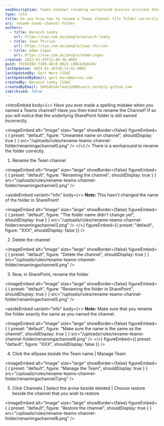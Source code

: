 ```yaml
---
seoDescription: Teams channel renaming workaround ensures accurate SharePoint folder naming
type: rule
title: Do you know how to rename a Teams Channel file folder correctly?
uri: rename-teams-channel-folder
authors:
  - title: Warwick Leahy
    url: https://ssw.com.au/people/warwick-leahy
  - title: Jean Thirion
    url: https://ssw.com.au/people/jean-thirion
  - title: Adam Cogan
    url: https://ssw.com.au/people/adam-cogan
created: 2022-02-03T21:40:36.000Z
guid: 79192d84-f389-46c8-8022-c06b1ebd426c
lastUpdated: 2023-01-16T20:13:41.000Z
lastUpdatedBy: Gert Marx [SSW]
lastUpdatedByEmail: gert.marx@marxoz.com
createdBy: Warwick Leahy [SSW]
createdByEmail: 58454534+leahy268@users.noreply.github.com
isArchived: false
---
```


<introEmbed
  body={<>
Have you ever made a spelling mistake when you named a Teams channel? Have you then tried to rename the Channel? If so you will notice that the underlying SharePoint folder is still named incorrectly.


<imageEmbed
  alt="Image"
  size="large"
  showBorder={false}
  figureEmbed={ {
    preset: "default",
    figure: "Unwanted name on channel",
    shouldDisplay: true
  } }
  src="/uploads/rules/rename-teams-channel-folder/renamingachannel0.png"
/>
  </>}
/>
There is a workaround to rename the folder correctly.

1. Rename the Team channel


<imageEmbed
  alt="Image"
  size="large"
  showBorder={false}
  figureEmbed={ {
    preset: "default",
    figure: "Renaming the channel",
    shouldDisplay: true
  } }
  src="/uploads/rules/rename-teams-channel-folder/renamingachannel2.png"
/>

<asideEmbed
  variant="info"
  body={<>
    **Note:** This hasn't changed the name of the folder in SharePoint!

<imageEmbed
  alt="Image"
  size="large"
  showBorder={false}
  figureEmbed={ {
    preset: "default",
    figure: "The folder name didn't change yet",
    shouldDisplay: true
  } }
  src="/uploads/rules/rename-teams-channel-folder/renamingachannel3.png"
/>
  </>}
  figureEmbed={{
    preset: "default",
    figure: "XXX",
    shouldDisplay: false
  }}
/>

2. Delete the channel


<imageEmbed
  alt="Image"
  size="large"
  showBorder={false}
  figureEmbed={ {
    preset: "default",
    figure: "Delete the channel",
    shouldDisplay: true
  } }
  src="/uploads/rules/rename-teams-channel-folder/renamingachannel4.png"
/>

3. Now, in SharePoint, rename the folder


<imageEmbed
  alt="Image"
  size="large"
  showBorder={false}
  figureEmbed={ {
    preset: "default",
    figure: "Renaming the folder in SharePoint",
    shouldDisplay: true
  } }
  src="/uploads/rules/rename-teams-channel-folder/renamingachannel5.png"
/>

<asideEmbed
  variant="info"
  body={<>
    **Note:** Make sure that you rename the folder exactly the same as you named the channel.

<imageEmbed
  alt="Image"
  size="large"
  showBorder={false}
  figureEmbed={ {
    preset: "default",
    figure: "Make sure the name is the same as the channel",
    shouldDisplay: true
  } }
  src="/uploads/rules/rename-teams-channel-folder/renamingachannel6.png"
/>
  </>}
  figureEmbed={{
    preset: "default",
    figure: "XXX",
    shouldDisplay: false
  }}
/>

4. Click the ellipses beside the Team name | Manage Team

   
<imageEmbed
  alt="Image"
  size="large"
  showBorder={false}
  figureEmbed={ {
    preset: "default",
    figure: "Manage the Team",
    shouldDisplay: true
  } }
  src="/uploads/rules/rename-teams-channel-folder/renamingachannel7.png"
/>

5. Click Channels | Select the arrow beside deleted | Choose restore beside the channel that you wish to restore

   
<imageEmbed
  alt="Image"
  size="large"
  showBorder={false}
  figureEmbed={ {
    preset: "default",
    figure: "Restore the channel",
    shouldDisplay: true
  } }
  src="/uploads/rules/rename-teams-channel-folder/renamingachannel8.png"
/>
